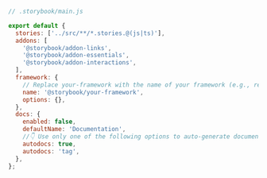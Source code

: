 ```js
// .storybook/main.js

export default {
  stories: ['../src/**/*.stories.@(js|ts)'],
  addons: [
    '@storybook/addon-links',
    '@storybook/addon-essentials',
    '@storybook/addon-interactions',
  ],
  framework: {
    // Replace your-framework with the name of your framework (e.g., react-webpack5, vue3-webpack5)
    name: '@storybook/your-framework',
    options: {},
  },
  docs: {
    enabled: false,
    defaultName: 'Documentation',
    //👇 Use only one of the following options to auto-generate documentation
    autodocs: true,
    autodocs: 'tag',
  },
};
```

